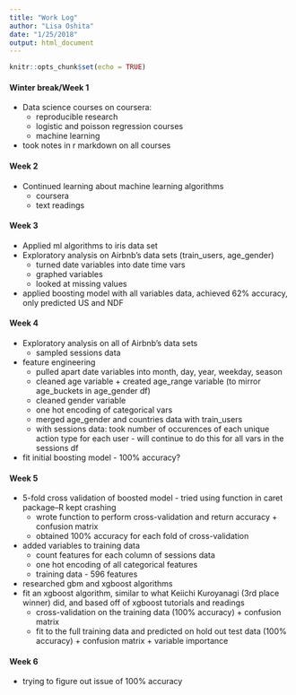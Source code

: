 ```yaml
---
title: "Work Log"
author: "Lisa Oshita"
date: "1/25/2018"
output: html_document
---
```


```r
knitr::opts_chunk$set(echo = TRUE)
```

#### Winter break/Week 1

* Data science courses on coursera: 
    + reproducible research
    + logistic and poisson regression courses
    + machine learning
* took notes in r markdown on all courses 

#### Week 2

* Continued learning about machine learning algorithms
    + coursera 
    + text readings 

#### Week 3 

* Applied ml algorithms to iris data set 
* Exploratory analysis on Airbnb's data sets (train_users, age_gender)
    + turned date variables into date time vars 
    + graphed variables 
    + looked at missing values 
* applied boosting model with all variables data, achieved 62% accuracy, only predicted US and NDF

#### Week 4 

* Exploratory analysis on all of Airbnb's data sets
    + sampled sessions data 
* feature engineering 
    + pulled apart date variables into month, day, year, weekday, season
    + cleaned age variable + created age_range variable (to mirror age_buckets in age_gender df) 
    + cleaned gender variable
    + one hot encoding of categorical vars 
    + merged age_gender and countries data with train_users 
    + with sessions data: took number of occurences of each unique action type for each user - will continue to do this for all vars in the sessions df 
* fit initial boosting model - 100% accuracy? 

#### Week 5

* 5-fold cross validation of boosted model - tried using function in caret package--R kept crashing 
    + wrote function to perform cross-validation and return accuracy + confusion matrix 
    + obtained 100% accuracy for each fold of cross-validation 
* added variables to training data 
    + count features for each column of sessions data
    + one hot encoding of all categorical features
    + training data - 596 features
* researched gbm and xgboost algorithms
* fit an xgboost algorithm, similar to what Keiichi Kuroyanagi (3rd place winner) did, and based off of xgboost tutorials and readings
    + cross-validation on the training data (100% accuracy) + confusion matrix
    + fit to the full training data and predicted on hold out test data (100% accuracy) + confusion matrix + variable importance
    
#### Week 6
* trying to figure out issue of 100% accuracy 

